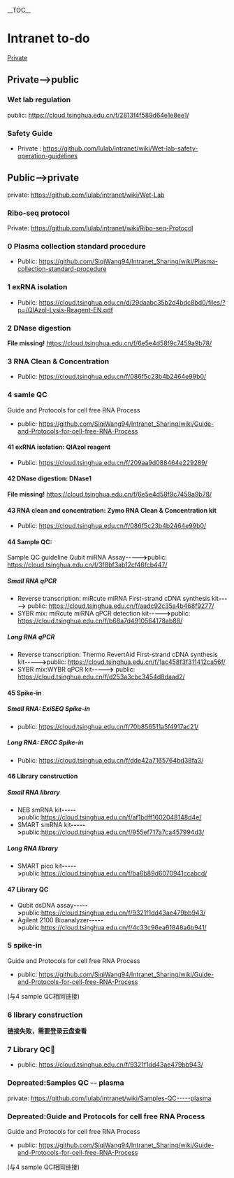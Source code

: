 __TOC__

= Intranet to-do =

[https://github.com/lulab/intranet/projects/1 Private]

== Private--&gt;public ==

=== Wet lab regulation ===

public: https://cloud.tsinghua.edu.cn/f/2813f4f589d64e1e8ee1/



=== Safety Guide ===

* Private : https://github.com/lulab/intranet/wiki/Wet-lab-safety-operation-guidelines 



== Public--&gt;private ==

private: https://github.com/lulab/intranet/wiki/Wet-Lab

=== Ribo-seq protocol ===

Private: https://github.com/lulab/intranet/wiki/Ribo-seq-Protocol

=== 0 Plasma collection standard procedure ===

* Public: https://github.com/SiqiWang94/Intranet_Sharing/wiki/Plasma-collection-standard-procedure

=== 1 exRNA isolation ===

* Pubilc: https://cloud.tsinghua.edu.cn/d/29daabc35b2d4bdc8bd0/files/?p=/QIAzol-Lysis-Reagent-EN.pdf

=== 2 DNase digestion ===

'''File missing!''' https://cloud.tsinghua.edu.cn/f/6e5e4d58f9c7459a9b78/

=== 3 RNA Clean &amp; Concentration ===

* Public: https://cloud.tsinghua.edu.cn/f/086f5c23b4b2464e99b0/

=== 4 samle QC ===

Guide and Protocols for cell free RNA Process

* public: https://github.com/SiqiWang94/Intranet_Sharing/wiki/Guide-and-Protocols-for-cell-free-RNA-Process

==== 41 exRNA isolation: QIAzol reagent ====

* Public: https://cloud.tsinghua.edu.cn/f/209aa9d088464e229289/

==== 42 DNase digestion: DNase1 ====

'''File missing!''' https://cloud.tsinghua.edu.cn/f/6e5e4d58f9c7459a9b78/

==== 43 RNA clean and concentration: Zymo RNA Clean &amp; Concentration kit ====

* Public: https://cloud.tsinghua.edu.cn/f/086f5c23b4b2464e99b0/

==== 44 Sample QC:  ====

Sample QC guideline Qubit miRNA Assay'''-----&gt;'''public: https://cloud.tsinghua.edu.cn/f/3f8bf3ab12cf46fcb447/

===== Small RNA qPCR  =====

* Reverse transcription: miRcute miRNA First-strand cDNA synthesis kit'''-----&gt;''' public: https://cloud.tsinghua.edu.cn/f/aadc92c35a4b468f9277/
* SYBR mix: miRcute miRNA qPCR detection kit'''-----&gt;'''public: https://cloud.tsinghua.edu.cn/f/b68a7d4910564178ab88/

===== Long RNA qPCR =====

* Reverse transcription: Thermo RevertAid First-strand cDNA synthesis kit'''-----&gt;'''public: https://cloud.tsinghua.edu.cn/f/1ac458f3f311412ca56f/
* SYBR mix:WYBR qPCR kit'''-----&gt;''' public: https://cloud.tsinghua.edu.cn/f/d253a3cbc3454d8daad2/

==== 45 Spike-in ====

===== Small RNA: ExiSEQ Spike-in =====

* public: https://cloud.tsinghua.edu.cn/f/70b856511a5f4917ac21/

===== Long RNA: ERCC Spike-in =====

* Public: https://cloud.tsinghua.edu.cn/f/dde42a7165764bd38fa3/

==== 46 Library construction ====

===== Small RNA library =====

* NEB smRNA kit'''-----&gt;'''public:https://cloud.tsinghua.edu.cn/f/af1bdff1602048148d4e/
* SMART smRNA kit'''-----&gt;'''public:https://cloud.tsinghua.edu.cn/f/955ef717a7ca457994d3/

===== Long RNA library =====

* SMART pico kit'''-----&gt;'''public:https://cloud.tsinghua.edu.cn/f/ba6b89d6070941ccabcd/

==== 47 Library QC ====

* Qubit dsDNA assay'''-----&gt;'''public:https://cloud.tsinghua.edu.cn/f/9321f1dd43ae479bb943/
* Agilent 2100 Bioanalyzer'''-----&gt;'''public:https://cloud.tsinghua.edu.cn/f/4c33c96ea61848a6b941/

=== 5 spike-in ===

Guide and Protocols for cell free RNA Process

* public: https://github.com/SiqiWang94/Intranet_Sharing/wiki/Guide-and-Protocols-for-cell-free-RNA-Process

(与4 sample QC相同链接)

=== 6 library construction ===

'''链接失败，需要登录云盘查看'''

=== 7 Library QC ===

* public: https://cloud.tsinghua.edu.cn/f/9321f1dd43ae479bb943/

=== Depreated:Samples QC -- plasma ===

private: https://github.com/lulab/intranet/wiki/Samples-QC-----plasma

=== Depreated:Guide and Protocols for cell free RNA Process ===

Guide and Protocols for cell free RNA Process

* public: https://github.com/SiqiWang94/Intranet_Sharing/wiki/Guide-and-Protocols-for-cell-free-RNA-Process

(与4 sample QC相同链接)
